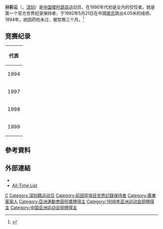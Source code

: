 {{Infobox sportsperson
| name                      = 孫彩云
| image                     = 
| image_size                = 
| alt                       = 
| caption                   = 
| real_name                 = 
| native_name               = 
| native_name_lang          = 
| romanizedname             = 
| english_name              = 
| birth_name                = 
| nickname                  = 
| nationality               = 
| national_team             = 
| ethnicity                 = 
| hometown                  = 
| citizenship               = 
| birth_date                = {{Birth date and age|year=1973|month=7|day=21}}
| birth_place               = 
| death_date                = 
| death_place               = 
| resting_place             = 
| resting_place_coordinates = 
| monuments                 = 
| residence                 = 
| education                 = 
| alma_mater                = 
| occupation                = 
| years_active              = 1994 -
| employer                  = 
| agent                     = 
| height                    = 
| weight                    = 
| spouse                    = 
| life_partner              = 
| other_interests           = 
| website                   = 
| module                    = 
| country                   = 
| sport                     = 田徑
| position                  = 
| shoots                    = 
| catches                   = 
| disability                = 
| disability_class          = 
| weight_class              = 
| weight_class_type         = 
| rank                      = 
| event                     = 撐竿跳高
| event_type                = 
| universityteam            = 
| collegeteam               = 
| league                    = 
| league_type               = 
| club                      = 
| team                      = 
| turnedpro                 = 
| turnedpro_type            = 
| partner                   = 
| former_partner            = 
| coach                     = 
| retired                   = 
| coaching                  = 
| module2                   = 
| worlds                    = 
{{ubl
|'''1994年友好運動會'''：撐竿跳高第1名
|'''1997年世界室內田徑錦標賽'''：撐竿跳高第4名
|'''1998年友好運動會'''：撐竿跳高第8名
|'''1999年世界室內田徑錦標賽'''：撐竿跳高第22名
}}
| regionals                 = 
{{ubl
|'''1998年亞洲運動會'''：撐竿跳高第三名
}}
| nationals                 = 
{{ubl
|'''1996年大阪大獎賽'''：撐竿跳高第三名
|'''1997年中國全國運動會女子組'''：撐竿跳高第二名
|'''1998年大阪大獎賽'''：撐竿跳高第三名
|'''1999年Millrose運動會'''：撐竿跳高第八名
}}
| olympics                  = 
| paralympics               = 
| commonwealth              = 
| highestranking            = 
| pb                        = 
{{ubl
|'''撐竿跳高'''：4.28公尺 （1996年）
}}
| medaltemplates            = 
{{MedalCountry|{{CHN-1949}}}}
{{MedalSport|女子田徑}}
{{MedalCompetition|友好運動會}}
{{MedalGold|1994年俄羅斯聖彼得堡|撐竿跳高}}
{{MedalCompetition|大阪大獎賽}}
{{MedalBronze|1996年日本大阪府|撐竿跳高}}
{{MedalBronze|1998年日本大阪府|撐竿跳高}}
{{MedalCompetition|亞洲運動會}}
{{MedalBronze|1998年泰國曼谷|撐竿跳高}}
| show-medals               = 
| medaltemplates-title      = 
| module3                   = 
| updated                   = 2018年4月14日
}}
'''孙彩云'''（{{bd|1973年|7月21日||}}，[[深圳|深圳]]）是[[中国|中国]][[撑杆跳高|撑杆跳高]]运动员，在1990年代初是业内的佼佼者。她是第一个官方世界纪录保持者，于1992年5月21日在中国[[南京|南京]]跳出4.05米的成绩。1994年，她因药检未过，被禁赛三个月。<ref>{{Cite web |url=https://www.nytimes.com/1995/01/29/sports/indoor-record-set-in-the-pole-vault.html |title=Indoor Record Set In the Pole Vault nytimes.com 29 January 1995 |access-date=2017-03-30 |archive-date=2018-06-17 |archive-url=https://web.archive.org/web/20180617094652/https://www.nytimes.com/1995/01/29/sports/indoor-record-set-in-the-pole-vault.html |dead-url=no }}</ref>

== 竞赛纪录 ==
{| {{AchievementTable}}
|-
!colspan="5"|代表{{CHN}}
|-
|1994
|[[友好运动会|友好运动会]]
|[[俄罗斯|俄罗斯]][[圣彼得堡|圣彼得堡]]
|bgcolor=gold|第1名
|[[1994年友好运动会田径比赛–赛果#撑杆跳高2|4.00 m]]
|-
|1997
|[[1997年世界室内田径锦标赛|世界室内锦标赛]]
|[[法兰西|法兰西]][[巴黎|巴黎]]
|第4名
|[[1997年世界室内田径锦标赛–女子撑杆跳高|4.20 m]]
|-
|rowspan=2|1998
|[[1998年友好运动会田径比赛|友好运动会]] 
|[[美国|美国]][[尤寧戴爾|尤寧戴爾]]
|第8名
|[[1998年友好运动会田径比赛–赛果#撑杆跳高2|4.10 m]]
|-
|[[1998年亚洲运动会田径比赛|亚洲运动会]]
|[[泰国|泰国]][[曼谷|曼谷]]
|bgcolor=cc9966|第3名
|[[1998年亚洲运动会田径比赛–女子撑杆跳高|4.00 m]]
|-
|1999
|[[1999年世界室内田径锦标赛|世界室内锦标赛]]
|[[日本|日本]][[前橋市|前橋市]]
|第22名
|[[1999年世界室内田径锦标赛–女子撑杆跳高|3.85 m]]
|}

== 參考資料 ==
{{Reflist}}

== 外部連結 ==
*{{IAAF name|81055}}
*[http://hem.bredband.net/athletics/atb-d26.htm All-Time List] {{Wayback|url=http://hem.bredband.net/athletics/atb-d26.htm |date=20170108113329 }}

{{s-start}}
{{s-ach|rec}}
{{succession box|before=无<br>达尼耶拉·巴尔托娃|title=女子撑杆跳高世界纪录保持者|years=1992年5月21日–1995年6月18日<br>1995年11月4日–30日|after={{link-en|达尼耶拉·巴尔托娃|Daniela Bártová}}<br>{{flagicon|AUS}} {{link-en|爱玛·乔治|Emma George}}}}
{{s-end}}

{{authority control}}

{{DEFAULTSORT:S}}
[[Category:孙姓|C]]
[[Category:深圳籍运动员|Category:深圳籍运动员]]
[[Category:前田徑項目世界記錄保持者|Category:前田徑項目世界記錄保持者]]
[[Category:廣東客家人|Category:廣東客家人]]
[[Category:亞洲運動會田徑獎牌得主|Category:亞洲運動會田徑獎牌得主]]
[[Category:1998年亚洲运动会铜牌得主|Category:1998年亚洲运动会铜牌得主]]
[[Category:中国亚洲运动会铜牌得主|Category:中国亚洲运动会铜牌得主]]